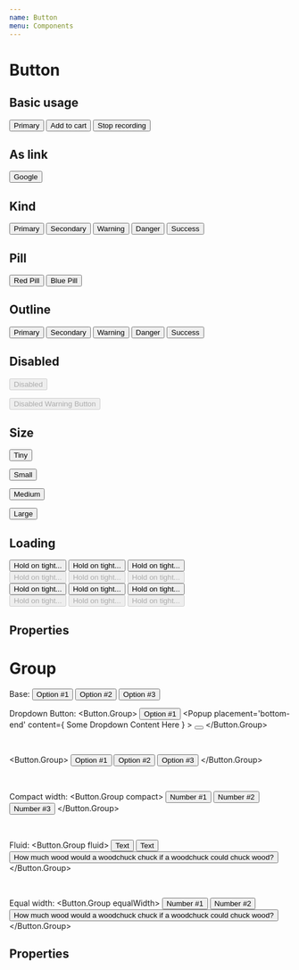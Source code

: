 ```yaml
---
name: Button
menu: Components
---
```



# Button

## Basic usage

<Playground>
  <Button>Primary</Button>

  <Button>
    <Icon name='add_shopping_cart' /> Add to cart
  </Button>

  <Button outline kind='danger'>
    <Icon name='stop' /> Stop recording
  </Button>
</Playground>

## As link

<Playground>
  <Button as='a' href='https://google.com/' target='_blank'>Google <Icon name='launch' /></Button>
</Playground>

## Kind

<Playground>
  <Button kind="primary">Primary</Button>
  <Button kind="secondary">Secondary</Button>
  <Button kind="warning">Warning</Button>
  <Button kind="danger">Danger</Button>
  <Button kind="success">Success</Button>
</Playground>

## Pill

<Playground>
  <Button pill kind="danger">Red Pill</Button>
  <Button pill kind="primary">Blue Pill</Button>
</Playground>

## Outline

<Playground>
  <Button kind="primary" outline>Primary</Button>
  <Button kind="secondary" outline>Secondary</Button>
  <Button kind="warning" outline>Warning</Button>
  <Button kind="danger" outline>Danger</Button>
  <Button kind="success" outline>Success</Button>
</Playground>

## Disabled

<Playground>
  <Button disabled>Disabled</Button>

  <Button pill outline kind="warning" disabled>Disabled Warning Button</Button>
</Playground>

## Size

<Playground>
  <Button size='tiny'>Tiny</Button>

  <Button size='small'>Small</Button>

  <Button size='medium'>Medium</Button>

  <Button size='large'>Large</Button>
</Playground>

## Loading

<Playground>
  <Button loading>Hold on tight...</Button>
  <Button kind='success' loading>Hold on tight...</Button>
  <Button kind='danger' loading>Hold on tight...</Button>
  <br />
  <Button disabled loading>Hold on tight...</Button>
  <Button disabled kind='success' loading>Hold on tight...</Button>
  <Button disabled kind='danger' loading>Hold on tight...</Button>
  <br />
  <Button outline loading>Hold on tight...</Button>
  <Button outline kind='success' loading>Hold on tight...</Button>
  <Button outline kind='danger' loading>Hold on tight...</Button>
  <br />
  <Button disabled outline loading>Hold on tight...</Button>
  <Button disabled outline kind='success' loading>Hold on tight...</Button>
  <Button disabled outline kind='danger' loading>Hold on tight...</Button>
</Playground>

## Properties

<Props of={Button}></Props>

# Group

<Playground>
  Base:
  <Button.Group>
    <Button>
      <Icon name='filter_1' /> Option #1
    </Button>
    <Button outline>Option #2</Button>
    <Button>
      <Icon name='filter_3' /> Option #3
    </Button>
  </Button.Group>

  <br />

  Dropdown Button:
  <Button.Group>
    <Button>
      <Icon name='filter_1' /> Option #1
    </Button>
    <Popup
      placement='bottom-end'
      content={
        <Segment>
          Some Dropdown Content Here
        </Segment>
      }
    >
      <Button>
        <Icon name='keyboard_arrow_down' />
      </Button>
    </Popup>
  </Button.Group>

  <br />

  <Button.Group>
    <Button kind='secondary'>
      <Icon name='filter_1' /> Option #1
    </Button>
    <Button kind='secondary'>Option #2</Button>
    <Button outline kind='secondary'>
      <Icon name='filter_3' /> Option #3
    </Button>
  </Button.Group>

  <br />

  Compact width:
  <Button.Group compact>
    <Button>Number #1</Button>
    <Button kind='danger'>Number #2</Button>
    <Button kind='success'>Number #3</Button>
  </Button.Group>

  <br />

  Fluid:
  <Button.Group fluid>
    <Button>Text</Button>
    <Button kind='danger'>Text</Button>
    <Button kind='success'>How much wood would a woodchuck chuck if a woodchuck could chuck wood?</Button>
  </Button.Group>

  <br />

  Equal width:
  <Button.Group equalWidth>
    <Button>Number #1</Button>
    <Button kind='danger'>Number #2</Button>
    <Button kind='success'>How much wood would a woodchuck chuck if a woodchuck could chuck wood?</Button>
  </Button.Group>
</Playground>

## Properties

<Props of={Group}></Props>
